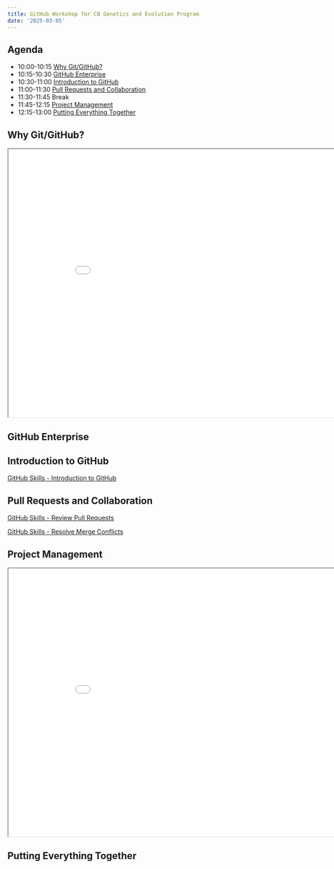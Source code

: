 ```yaml
---
title: GitHub Workshop for CB Genetics and Evolution Program
date: '2025-03-05'
---
```


## Agenda

-   10:00-10:15 [Why Git/GitHub?]
-   10:15-10:30 [GitHub Enterprise]
-   10:30-11:00 [Introduction to GitHub]
-   11:00-11:30 [Pull Requests and Collaboration]
-   11:30-11:45 Break
-   11:45-12:15 [Project Management]
-   12:15-13:00 [Putting Everything Together]

## Why Git/GitHub?

<iframe class="slide-deck" src="why_git.html" width="900" height="600"></iframe>

## GitHub Enterprise

## Introduction to GitHub

[GitHub Skills - Introduction to GitHub](https://github.com/skills/introduction-to-github)

## Pull Requests and Collaboration

[GitHub Skills - Review Pull Requests](https://github.com/skills/review-pull-requests)

[GitHub Skills - Resolve Merge Conflicts](https://github.com/skills/resolve-merge-conflicts)

## Project Management

<iframe class="slide-deck" src="project_management.html" width="900" height="600"></iframe>

## Putting Everything Together